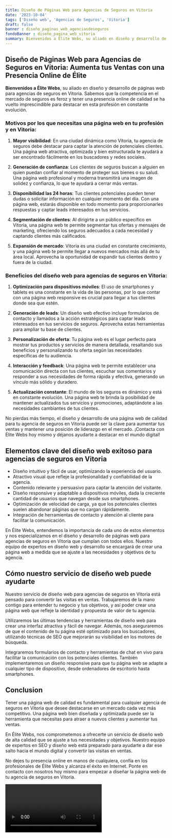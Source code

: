 ```yaml
---
title: Diseño de Páginas Web para Agencias de Seguros en Vitoria
date: '2023-10-04'
tags: ['Diseño web', 'Agencias de Seguros', 'Vitoria']
draft: false
banner : diseño_paginas_web_agenciasdeseguros
fondoBanner : diseño_pagina_web_vitoria
summary: Bienvenidos a Élite Webs, su aliado en diseño y desarrollo de páginas web para agencias de seguros en Vitoria. Sabemos que la competencia en el mercado de seguros es feroz y tener una presencia online de calidad se ha vuelto imprescindible para destacar en esta profesión en constante evolución. 
---
```


## Diseño de Páginas Web para Agencias de Seguros en Vitoria: Aumenta tus Ventas con una Presencia Online de Élite

**Bienvenidos a Élite Webs**, su aliado en diseño y desarrollo de páginas web para agencias de seguros en Vitoria. Sabemos que la competencia en el mercado de seguros es feroz y tener una presencia online de calidad se ha vuelto imprescindible para destacar en esta profesión en constante evolución. 

### Motivos por los que necesitas una página web en tu profesión y en Vitoria:

1. **Mayor visibilidad**: En una ciudad dinámica como Vitoria, tu agencia de seguros debe destacar para captar la atención de potenciales clientes. Una página web atractiva, optimizada y bien estructurada te ayudará a ser encontrado fácilmente en los buscadores y redes sociales.

2. **Generación de confianza**: Los clientes de seguros buscan a alguien en quien puedan confiar al momento de proteger sus bienes o su salud. Una página web profesional y moderna transmitirá una imagen de solidez y confianza, lo que te ayudará a cerrar más ventas.

3. **Disponibilidad las 24 horas**: Tus clientes potenciales pueden tener dudas o solicitar información en cualquier momento del día. Con una página web, estarás disponible en todo momento para proporcionarles respuestas y captar leads interesados en tus servicios.

4. **Segmentación de clientes**: Al dirigirte a un público específico en Vitoria, una página web te permite segmentar tus ofertas y mensajes de marketing, ofreciendo los seguros adecuados a cada necesidad y captando clientes más calificados.

5. **Expansión de mercado**: Vitoria es una ciudad en constante crecimiento, y una página web te permite llegar a nuevos mercados más allá de tu área local. Aprovecha la oportunidad de expandir tus clientes dentro y fuera de la ciudad.

### Beneficios del diseño web para agencias de seguros en Vitoria:

1. **Optimización para dispositivos móviles**: El uso de smartphones y tablets es una constante en la vida de las personas, por lo que contar con una página web responsive es crucial para llegar a tus clientes donde sea que estén.

2. **Generación de leads**: Un diseño web efectivo incluye formularios de contacto y llamados a la acción estratégicos para captar leads interesados en tus servicios de seguros. Aprovecha estas herramientas para ampliar tu base de clientes.

3. **Personalización de oferta**: Tu página web es el lugar perfecto para mostrar tus productos y servicios de manera detallada, resaltando sus beneficios y personalizando tu oferta según las necesidades específicas de tu audiencia.

4. **Interacción y feedback**: Una página web te permite establecer una comunicación directa con tus clientes, escuchar sus comentarios y responder a sus necesidades de forma rápida y efectiva, generando un vínculo más sólido y duradero.

5. **Actualización constante**: El mundo de los seguros es dinámico y está en constante evolución. Una página web te brinda la posibilidad de mantener actualizados tus servicios y promociones, adaptándote a las necesidades cambiantes de tus clientes.

No pierdas más tiempo, el diseño y desarrollo de una página web de calidad para tu agencia de seguros en Vitoria puede ser la clave para aumentar tus ventas y mantener una posición de liderazgo en el mercado. ¡Contacta con Élite Webs hoy mismo y déjanos ayudarte a destacar en el mundo digital!

<GifSeo />

<Cta />

## Elementos clave del diseño web exitoso para agencias de seguros en Vitoria

- Diseño intuitivo y fácil de usar, optimizando la experiencia del usuario.
- Atractivo visual que refleje la profesionalidad y confiabilidad de la agencia.
- Contenido relevante y persuasivo para captar la atención del visitante.
- Diseño responsive y adaptable a dispositivos móviles, dada la creciente cantidad de usuarios que navegan desde sus smartphones.
- Optimización de velocidad de carga, ya que los potenciales clientes suelen abandonar páginas que no cargan rápidamente.
- Integración de herramientas de contacto y atención al cliente para facilitar la comunicación.

En Élite Webs, entendemos la importancia de cada uno de estos elementos y nos especializamos en el diseño y desarrollo de páginas web para agencias de seguros en Vitoria que cumplan con todos ellos. Nuestro equipo de expertos en diseño web y desarrollo se encargará de crear una página web a medida que se ajuste a las necesidades y objetivos de tu agencia.

## Cómo nuestro servicio de diseño web puede ayudarte

Nuestro servicio de diseño web para agencias de seguros en Vitoria está pensado para convertir las visitas en ventas. Trabajaremos de la mano contigo para entender tu negocio y tus objetivos, y así poder crear una página web que refleje la identidad y propuesta de valor de tu agencia.

Utilizaremos las últimas tendencias y herramientas de diseño web para crear una interfaz atractiva y fácil de navegar. Además, nos aseguraremos de que el contenido de tu página esté optimizado para los buscadores, utilizando técnicas de SEO que mejorarán su visibilidad en los motores de búsqueda.

Integraremos formularios de contacto y herramientas de chat en vivo para facilitar la comunicación con los potenciales clientes. También implementaremos un diseño responsive para que tu página web se adapte a cualquier tipo de dispositivo, desde ordenadores de escritorio hasta smartphones.

## Conclusion

Tener una página web de calidad es fundamental para cualquier agencia de seguros en Vitoria que desee destacarse en un mercado cada vez más competitivo. Una página web bien diseñada y optimizada puede ser la herramienta que necesitas para atraer a nuevos clientes y aumentar tus ventas.

En Élite Webs, nos comprometemos a ofrecerte un servicio de diseño web de alta calidad que se ajuste a tus necesidades y objetivos. Nuestro equipo de expertos en SEO y diseño web está preparado para ayudarte a dar ese salto hacia el mundo digital y convertir las visitas en ventas.

No dejes tu presencia online en manos de cualquiera, confía en los profesionales de Élite Webs y alcanza el éxito en Internet. Ponte en contacto con nosotros hoy mismo para empezar a diseñar la página web de tu agencia de seguros en Vitoria.

<Video />

<CtaBot job='Agencias de Seguros' city='Vitoria'/>

<Gmaps query='Vitoria+españa+maps' />